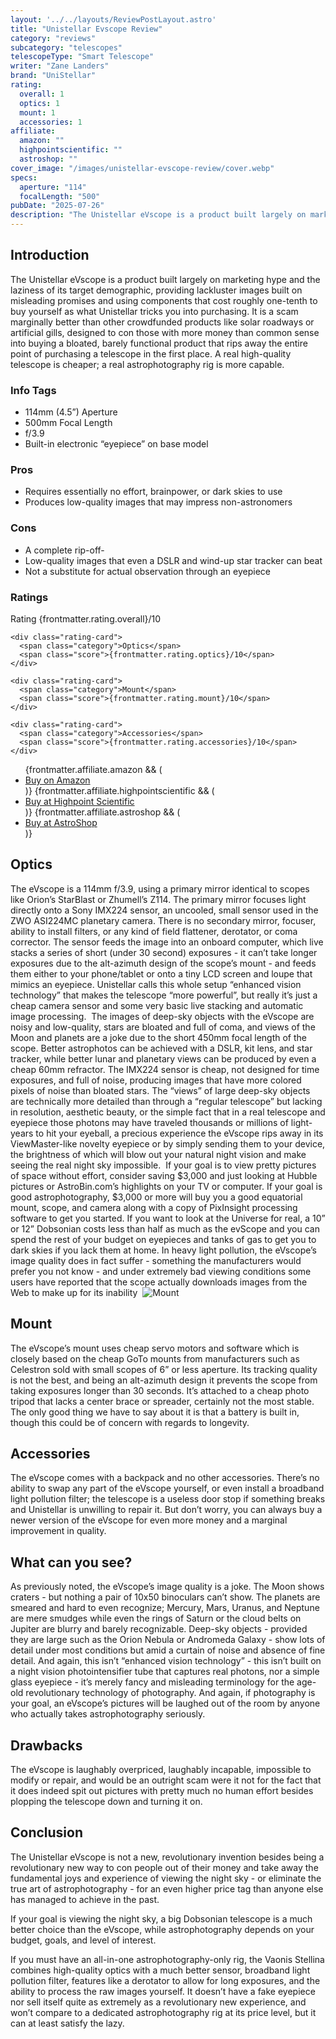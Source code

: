 ```yaml
---
layout: '../../layouts/ReviewPostLayout.astro'
title: "Unistellar Evscope Review"
category: "reviews"
subcategory: "telescopes"
telescopeType: "Smart Telescope"
writer: "Zane Landers"
brand: "UniStellar"
rating:
  overall: 1
  optics: 1
  mount: 1
  accessories: 1
affiliate:
  amazon: ""
  highpointscientific: ""
  astroshop: ""
cover_image: "/images/unistellar-evscope-review/cover.webp"
specs:
  aperture: "114"
  focalLength: "500"
pubDate: "2025-07-26"
description: "The Unistellar eVscope is a product built largely on marketing hype and the laziness of its target demographic, providing lackluster images built on misleading promises and using components that cost roughly one-tenth to buy yourself as what Unistellar tricks you into purchasing."
---
```

<h2>Introduction</h2>

<p class="highlight">The Unistellar eVscope is a product built largely on marketing hype and the laziness of its target demographic, providing lackluster images built on misleading promises and using components that cost roughly one-tenth to buy yourself as what Unistellar tricks you into purchasing. It is a scam marginally better than other crowdfunded products like solar roadways or artificial gills, designed to con those with more money than common sense into buying a bloated, barely functional product that rips away the entire point of purchasing a telescope in the first place. A real high-quality telescope is cheaper; a real astrophotography rig is more capable.</p>
<section class="info-tags">
  <h3>Info Tags</h3>
  <ul>
    <li>114mm (4.5”) Aperture</li>
    <li>500mm Focal Length</li>
    <li>f/3.9</li>
    <li>Built-in electronic “eyepiece” on base model</li>
  </ul>
</section>

<section class="pros-cons">
  <div class="pros-block">
    <h3>Pros</h3>
    <ul>
        <li>Requires essentially no effort, brainpower, or dark skies to use</li>
        <li>Produces low-quality images that may impress non-astronomers</li>
    </ul>
  </div>
  <div class="cons-block">
    <h3>Cons</h3>
    <ul>
        <li>A complete rip-off-</li>
        <li>Low-quality images that even a DSLR and wind-up star tracker can beat</li>
        <li>Not a substitute for actual observation through an eyepiece</li>
    </ul>
  </div>
</section>

<section class="ratings">
  <h3>Ratings</h3>
  <div class="ratings-grid">
    <div class="rating-card">
      <span class="category">Rating</span>
      <span class="score">{frontmatter.rating.overall}/10</span>
    </div>

    <div class="rating-card">
      <span class="category">Optics</span>
      <span class="score">{frontmatter.rating.optics}/10</span>
    </div>

    <div class="rating-card">
      <span class="category">Mount</span>
      <span class="score">{frontmatter.rating.mount}/10</span>
    </div>

    <div class="rating-card">
      <span class="category">Accessories</span>
      <span class="score">{frontmatter.rating.accessories}/10</span>
    </div>
  </div>
</section>
<section class="affiliates">
  <ul>
    {frontmatter.affiliate.amazon && (
      <li><a class="affiliate-link" href={frontmatter.affiliate.amazon}>Buy on Amazon</a></li>
    )}
    {frontmatter.affiliate.highpointscientific && (
      <li><a class="affiliate-link" href={frontmatter.affiliate.highpointscientific}>Buy at Highpoint Scientific</a></li>
    )}
    {frontmatter.affiliate.astroshop && (
      <li><a class="affiliate-link" href={frontmatter.affiliate.astroshop}>Buy at AstroShop</a></li>
    )}
  </ul>
</section>
<h2>Optics</h2>

The eVscope is a 114mm f/3.9, using a primary mirror identical to scopes like Orion’s StarBlast or Zhumell’s Z114. The primary mirror focuses light directly onto a Sony IMX224 sensor, an uncooled, small sensor used in the ZWO ASI224MC planetary camera. There is no secondary mirror, focuser, ability to install filters, or any kind of field flattener, derotator, or coma corrector. The sensor feeds the image into an onboard computer, which live stacks a  series of short (under 30 second) exposures - it can’t take longer exposures due to the alt-azimuth design of the scope’s mount - and feeds them either to your phone/tablet or onto a tiny LCD screen and loupe that mimics an eyepiece. Unistellar calls this whole setup “enhanced vision technology” that makes the telescope “more powerful”, but really it’s just a cheap camera sensor and some very basic live stacking and automatic image processing. 
The images of deep-sky objects with the eVscope are noisy and low-quality, stars are bloated and full of coma, and views of the Moon and planets are a joke due to the short 450mm focal length of the scope. Better astrophotos can be achieved with a DSLR, kit lens, and star tracker, while better lunar and planetary views can be produced by even a cheap 60mm refractor. The IMX224 sensor is cheap, not designed for time exposures, and full of noise, producing images that have more colored pixels of noise than bloated stars.
The “views” of large deep-sky objects are technically more detailed than through a “regular telescope” but lacking in resolution, aesthetic beauty, or the simple fact that in a real telescope and eyepiece those photons may have traveled thousands or millions of light-years to hit your eyeball, a precious experience the eVscope rips away in its ViewMaster-like novelty eyepiece or by simply sending them to your device, the brightness of which will blow out your natural night vision and make seeing the real night sky impossible. 
If your goal is to view pretty pictures of space without effort, consider saving $3,000 and just looking at Hubble pictures or AstroBin.com’s highlights on your TV or computer. If your goal is good astrophotography, $3,000 or more will buy you a good equatorial mount, scope, and camera along with a copy of PixInsight processing software to get you started. If you want to look at the Universe for real, a 10” or 12” Dobsonian costs less than half as much as the evScope and you can spend the rest of your budget on eyepieces and tanks of gas to get you to dark skies if you lack them at home.
In heavy light pollution, the eVscope’s image quality does in fact suffer - something the manufacturers would prefer you not know - and under extremely bad viewing conditions some users have reported that the scope actually downloads images from the Web to make up for its inability 
<img class="post-image post-image-sm" src="/images/unistellar-evscope-review/mount.webp" alt="Mount"></img>
<h2>Mount</h2>

The eVscope’s mount uses cheap servo motors and software which is closely based on the cheap GoTo mounts from manufacturers such as Celestron sold with small scopes of 6” or less aperture. Its tracking quality is not the best, and being an alt-azimuth design it prevents the scope from taking exposures longer than 30 seconds. It’s attached to a cheap photo tripod that lacks a center brace or spreader, certainly not the most stable. The only good thing we have to say about it is that a battery is built in, though this could be of concern with regards to longevity.
<h2>Accessories</h2>

The eVscope comes with a backpack and no other accessories. There’s no ability to swap any part of the eVscope yourself, or even install a broadband light pollution filter; the telescope is a useless door stop if something breaks and Unistellar is unwilling to repair it. But don’t worry, you can always buy a newer version of the eVscope for even more money and a marginal improvement in quality.
<h2>What can you see?</h2>

<p>As previously noted, the eVscope’s image quality is a joke. The Moon shows craters - but nothing a pair of 10x50 binoculars can’t show. The planets are smeared and hard to even recognize; Mercury, Mars, Uranus, and Neptune are mere smudges while even the rings of Saturn or the cloud belts on Jupiter are blurry and barely recognizable. Deep-sky objects - provided they are large such as the Orion Nebula or Andromeda Galaxy - show lots of detail under most conditions but amid a curtain of noise and absence of fine detail. And again, this isn’t “enhanced vision technology” - this isn’t built on a night vision photointensifier tube that captures real photons, nor a simple glass eyepiece - it’s merely fancy and misleading terminology for the age-old revolutionary technology of photography. And again, if photography is your goal, an eVscope’s pictures will be laughed out of the room by anyone who actually takes astrophotography seriously.</p>
<h2>Drawbacks</h2>

<p>The eVscope is laughably overpriced, laughably incapable, impossible to modify or repair, and would be an outright scam were it not for the fact that it does indeed spit out pictures with pretty much no human effort besides plopping the telescope down and turning it on.</p>
<h2>Conclusion</h2>

<p>The Unistellar eVscope is not a new, revolutionary invention besides being a revolutionary new way to con people out of their money and take away the fundamental joys and experience of viewing the night sky - or eliminate the true art of astrophotography - for an even higher price tag than anyone else has managed to achieve in the past.</p>
<p>If your goal is viewing the night sky, a big Dobsonian telescope is a much better choice than the eVscope, while astrophotography depends on your budget, goals, and level of interest.</p>
<p>If you must have an all-in-one astrophotography-only rig, the Vaonis Stellina combines high-quality optics with a much better sensor, broadband light pollution filter, features like a derotator to allow for long exposures, and the ability to process the raw images yourself. It doesn’t have a fake eyepiece nor sell itself quite as extremely as a revolutionary new experience, and won’t compare to a dedicated astrophotography rig at its price level, but it can at least satisfy the lazy.</p>

